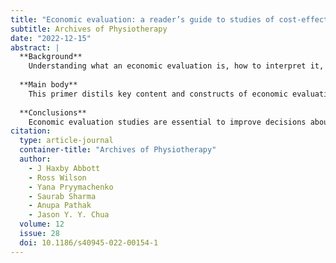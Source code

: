 ```yaml
---
title: "Economic evaluation: a reader’s guide to studies of cost-effectiveness"
subtitle: Archives of Physiotherapy
date: "2022-12-15"
abstract: |
  **Background**
    Understanding what an economic evaluation is, how to interpret it, and what it means for making choices in a health delivery context is necessary to contribute to decisions about healthcare resource allocation. The aim of this paper to demystify the working parts of a health economic evaluation, and explain to clinicians and clinical researchers how to read and interpret cost-effectiveness research.
  
  **Main body**
    This primer distils key content and constructs of economic evaluation studies, and explains health economic evaluation in plain language. We use the PICOT (participant, intervention, comparison, outcome, timeframe) clinical trial framework familiar to clinicians, clinical decision-makers, and clinical researchers, who may be unfamiliar with economics, as an aide to reading and interpreting cost-effectiveness research. We provide examples, primarily of physiotherapy interventions for osteoarthritis.
  
  **Conclusions**
    Economic evaluation studies are essential to improve decisions about allocating resources, whether those resources be your time, the capacity of your service, or the available funding across the entire healthcare system. The PICOT framework can be used to understand and interpret cost-effectiveness research.
citation: 
  type: article-journal
  container-title: "Archives of Physiotherapy"
  author:
    - J Haxby Abbott
    - Ross Wilson
    - Yana Pryymachenko
    - Saurab Sharma
    - Anupa Pathak
    - Jason Y. Y. Chua
  volume: 12
  issue: 28
  doi: 10.1186/s40945-022-00154-1
---
```

